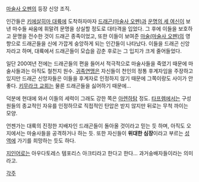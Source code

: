 [[마술사 오펜]]의 등장 신앙 조직.

인간들은 [[키에살히마 대륙]]에 도착하자마자 [[드래곤(마술사 오펜)]]과 [[운명의 세 여신]]이 보낸 마수들 싸움에 휘말려 문명을 상실할 정도로 대타격을 입었다. 그 후에 이들을 보호하고 문명을 전수한 것이 드래곤 종족이었고, 또한 이들이 보여준 [[마술(마술사 오펜)]]의 영향으로 드래곤들을 신에 가깝게 숭앙하게 되는 인간들이 나타났다. 이들을 드래곤 신앙자라고 하며, 대륙에서 드래곤들이 모습을 감춘 후로는 그 입지가 크게 줄어들었다.

일단 200여년 전에는 드래곤들의 편을 들어서 적극적으로 마술사들을 죽였기 때문에 마술사들과는 아직도 철천지 원수. [[귀족연맹]]은 자신들이 천인의 정통 후계자임을 주장하고 있지만 드래곤 신앙자들은 이들을 후계자로 인정하지 않기 때문에 그쪽이랑도 사이가 안좋다. [[키무라크 교회]]는 물론 드래곤들을 싫어하기 때문에…

덕분에 현대에 와서 이들의 세력이 그래도 강한 쪽은 [[아렌하탐]] 정도. [[타프렘]]에서는 구성원들의 종교적인 자유를 인정하므로 직접적인 탄압은 받지 않지만 뒤로는 무척 까이는 모양.

언젠가는 대륙의 진정한 지배자인 드래곤들이 돌아올 것이라고 믿는 듯 하며, 아직도 오지에서는 마술사들을 공격하거나 하는 듯. 또한 자신들이 '''위대한 심장'''이라고 부르는 [[성역]]에 가기를 희망하는 듯도 하다.

[[지인]]어로는 아우다토레스 템포리스 아크티라고 한다고 한다… 과거숭배자들이라는 의미라고.

[[각주]]
